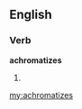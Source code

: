 ==English==

===Verb===
'''achromatizes'''

# {{third-person singular of|[[achromatize]]}}

[[my:achromatizes]]